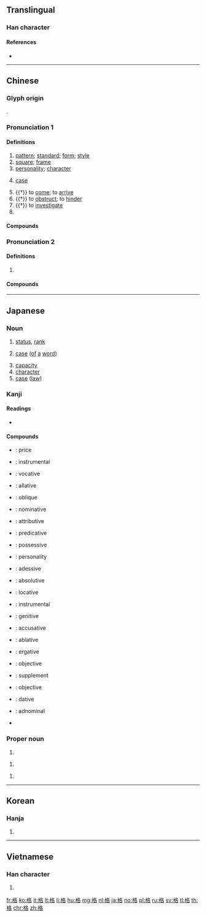 ==Translingual==
{{stroke order|strokes=10}}

===Han character===
{{Han char|rn=75|rad=木|as=06|sn=10|four=|canj=DHER|ids=⿰木各}}

====References====
* {{Han ref|kx=0524.110|dkj=14749|dj=0912.130|hdz=21203.060|uh=683C|ud=26684|bh=AEE6|bd=44774}}

----

==Chinese==
{{zh-forms}}

===Glyph origin===
{{Han etyl}}
{{Han compound|木|t1=wood|各|ls=psc|c1=s|c2=p}}.

===Pronunciation 1===
{{zh-pron
|m=gé
|c=gaak3
|h=pfs=
|md=
|mn=keh/kek
|w=4kaq
|mc=y
|oc=y
|cat=n,v,pn
}}

====Definitions====
{{zh-hanzi}}

# [[pattern]]; [[standard]]; [[form]]; [[style]]
# [[square]]; [[frame]]
# [[personality]]; [[character]]
# {{lb|zh|grammar}} [[case]]
# {{†}} to [[come]]; to [[arrive]]
# {{†}} to [[obstruct]]; to [[hinder]]
# {{†}} to [[investigate]]
# {{surname|lang=zh}}

====Compounds====
{{zh-der|不拘一格|嚴格|不夠格|別具一格|價格|做格|優格|單位價格|品格|單格臨書|亞格拉|兩重人格|影格|保留價格|別創新格|升格|巴格達|出格|感格|庫穆塔格|品格教育|合格賽|保證價格|三等九格|形格勢禁|引格|布格河|合格|主格|定格|偏格|句格|不變價格|多重人格|布拉格|到岸價格|性格悲劇|列寧格勒|失格|僻格剌子|不合格|培格索斯|性格|品格清高|固定格式|及格|價格凍結|停格|國格|屍格|夠格|多重性格|國際人格|反常人格|公定價格|募格|九宮格|修辭格|李峪風格|破格|格高意遠|格殺|格瑞那達|方格紙|方格|格力|格古通今|扞格不通|格目|格別烏|獨具一格|格物|格式|格調|戰格|朗格的|炮格|格於環境|捲簾格|皮格|格斃|獨樹一格|批發價格|所有格|格開|格格|格致|格局|拆字格|爾格|格度|爬格子|格子紙|架架格格|格眼|格扇|格老子的|空格兒|格子眼|格里曆|格磔|格於成例|格律|正格|扞格不入|格魯派|標格|格子|捌格|格登|眼格|真格的|格子布|治家格言|獨創一格|格物窮理|格地地|格詩|格範|格林童話|格外|格言|窗格|格喳|格林威治|新英格蘭|海格立斯|格樣|產地價格|格格不入|格正|格鬥|格陵蘭|格義|格磴兒|格物致知|格殺勿論|格心|格但斯克|書格|格登登|民族性格|文格|格牌|擺格|扞格|貝爾格勒|葉子格|鉤輈格磔|誠可格天|重置價格|華格納|筆格|體格檢查|轆轤格|頂格|考格|高格調|等值價格|英格蘭|超格|逾格|裁格|離格兒|騰格里湖|香格里拉|體格|自成一格|麗格海棠|聊備一格|降格|輝格黨|資格|說真格的|風格|蘇格蘭|規格|零售價格|雙重人格|降格以求|降格仿諷|表格|骨格|骨格不凡|詩格|色楞格河|賞格|膩格格}}

===Pronunciation 2===
{{zh-pron
|m=gē
|cat=a
}}

====Definitions====
{{zh-hanzi}}

# {{n-g|[[onomatopoeia]]}}

====Compounds====
{{zh-der|格登|格格}}

----

==Japanese==

===Noun===
{{ja-noun|かく}}

# [[status]], [[rank]]
# {{lb|ja|grammar|sort=かく}} [[case]] ([[of]] [[a]] [[word]])
# [[capacity]]
# [[character]]
# [[case]] ([[law]])

===Kanji===
{{ja-kanji|rs=木06|grade=5}}

====Readings====
* {{ja-readings|goon=[[きゃく]] (kyaku)|kanon=[[かく]] (kaku)|kanyoon=[[こう]] (kō)|kun=[[ただす]] (tadasu), [[いたる]] (itaru)}}

====Compounds====
* {{ja-r|価格|かかく}}: price
* {{ja-r|具格|ぐかく}}: instrumental
* {{ja-r|呼格|こかく}}: vocative
* {{ja-r|向格|こうかく}}: allative
* {{ja-r|斜格|しゃかく}}: oblique
* {{ja-r|主格|しゅかく}}: nominative
* {{ja-r|修飾格|しゅうしょくかく}}: attributive {{attention|ja|?}}
* {{ja-r|述格|じゅっかく}}: predicative
* {{ja-r|所有格|しょゆうかく}}: possessive
* {{ja-r|人格|じんかく}}: personality
* {{ja-r|接格|せっかく}}: adessive
* {{ja-r|絶対格|ぜったいかく}}: absolutive
* {{ja-r|前置格|ぜんちかく}}: locative
* {{ja-r|造格|ぞうかく}}: instrumental
* {{ja-r|属格|ぞっかく}}: genitive
* {{ja-r|対格|たいかく}}: accusative
* {{ja-r|奪格|だっかく}}: ablative
* {{ja-r|能格|のうかく}}: ergative
* {{ja-r|賓格|ひんかく}}: objective
* {{ja-r|補格|ほかく}}: supplement
* {{ja-r|目的格|もくてきかく}}: objective
* {{ja-r|与格|よかく}}: dative
* {{ja-r|連体格|れんたいかく}}: adnominal
* {{ja-r|格助詞|かくじょし}}

===Proper noun===
{{ja-pos|proper|いたる}}

# {{given name|male|lang=ja|sort=いたる}}

{{ja-pos|proper|かく}}

# {{given name|male|lang=ja|sort=かく}}

{{ja-pos|proper|とおる}}

# {{given name|male|lang=ja|sort=とおる}}

----

==Korean==

===Hanja===
{{ko-hanja|hangeul=[[격]], [[낙]]|eumhun=|rv=gyeok, nak|mr=kyŏk, nak|y=kyek, nak}}

# {{defn|lang=ko|sort=木06}}

----

==Vietnamese==

===Han character===
{{vi-hantu|[[cách]], [[ghếch]]|rs=木06}}

# {{defn|lang=vi|sort=木06}}

[[fr:格]]
[[ko:格]]
[[it:格]]
[[lt:格]]
[[li:格]]
[[hu:格]]
[[mg:格]]
[[nl:格]]
[[ja:格]]
[[no:格]]
[[pl:格]]
[[ru:格]]
[[sv:格]]
[[tl:格]]
[[th:格]]
[[chr:格]]
[[zh:格]]